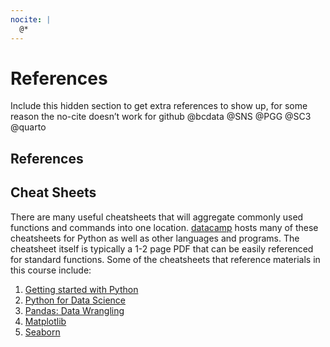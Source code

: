 ```yaml
---
nocite: |
  @*
---
```


# References {.unnumbered}

::: {.hidden}
Include this hidden section to get extra references to show up,
for some reason the no-cite doesn't work for github
@bcdata 
@SNS 
@PGG
@SC3
@quarto
:::

## References

::: {#refs}
:::

## Cheat Sheets

There are many useful cheatsheets that will aggregate commonly used functions and commands into one location. [datacamp](https://www.datacamp.com/cheat-sheet/category/python) hosts many of these cheatsheets for Python as well as other languages and programs. The cheatsheet itself is typically a 1-2 page PDF that can be easily referenced for standard functions. Some of the cheatsheets that reference materials in this course include:

1. [Getting started with Python](https://www.datacamp.com/cheat-sheet/getting-started-with-python-cheat-sheet)
2. [Python for Data Science](https://www.datacamp.com/cheat-sheet/python-for-data-science-cheat-sheet-for-beginners)
3. [Pandas: Data Wrangling](https://www.datacamp.com/cheat-sheet/pandas-cheat-sheet-data-wrangling-in-python)
4. [Matplotlib](https://www.datacamp.com/cheat-sheet/matplotlib-cheat-sheet-plotting-in-python)
5. [Seaborn](https://www.datacamp.com/cheat-sheet/python-seaborn-cheat-sheet)
